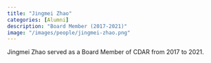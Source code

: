 ```yaml
---
title: "Jingmei Zhao"
categories: [Alumni]
description: "Board Member (2017-2021)"
image: "/images/people/jingmei-zhao.png"
---
```


Jingmei Zhao served as a Board Member of CDAR from 2017 to 2021.
